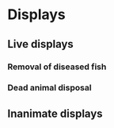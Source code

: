 # Displays {#sec-displays}

## Live displays

### Removal of diseased fish {#sec-remove-fish}

### Dead animal disposal {#sec-fish-disposal}

## Inanimate displays
